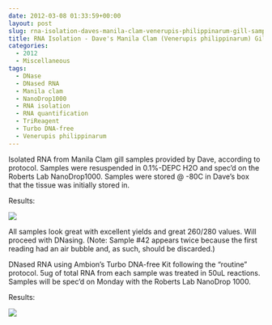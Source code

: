 ```yaml
---
date: 2012-03-08 01:33:59+00:00
layout: post
slug: rna-isolation-daves-manila-clam-venerupis-philippinarum-gill-samples-25-48
title: RNA Isolation - Dave's Manila Clam (Venerupis philippinarum) Gill Samples (#25-48)
categories:
  - 2012
  - Miscellaneous
tags:
  - DNase
  - DNased RNA
  - Manila clam
  - NanoDrop1000
  - RNA isolation
  - RNA quantification
  - TriReagent
  - Turbo DNA-free
  - Venerupis philippinarum
---
```


Isolated RNA from Manila Clam gill samples provided by Dave, according to protocol. Samples were resuspended in 0.1%-DEPC H2O and spec'd on the Roberts Lab NanoDrop1000. Samples were stored @ -80C in Dave's box that the tissue was initially stored in.

Results:

![](https://eagle.fish.washington.edu/Arabidopsis//RNA%20Spec%20Readings/20120307%20-%20RNA%20Vp%20gill%20ODs-01.JPG)

All samples look great with excellent yields and great 260/280 values. Will proceed with DNasing. (Note: Sample #42 appears twice because the first reading had an air bubble and, as such, should be discarded.)



DNased RNA using Ambion's Turbo DNA-free Kit following the "routine" protocol. 5ug of total RNA from each sample was treated in 50uL reactions. Samples will be spec'd on Monday with the Roberts Lab NanoDrop 1000.

Results:

![](https://eagle.fish.washington.edu/Arabidopsis//RNA%20Spec%20Readings/20120307%20-%20DNased%20RNA%20Vp%20gill%20ODs-01.JPG)
